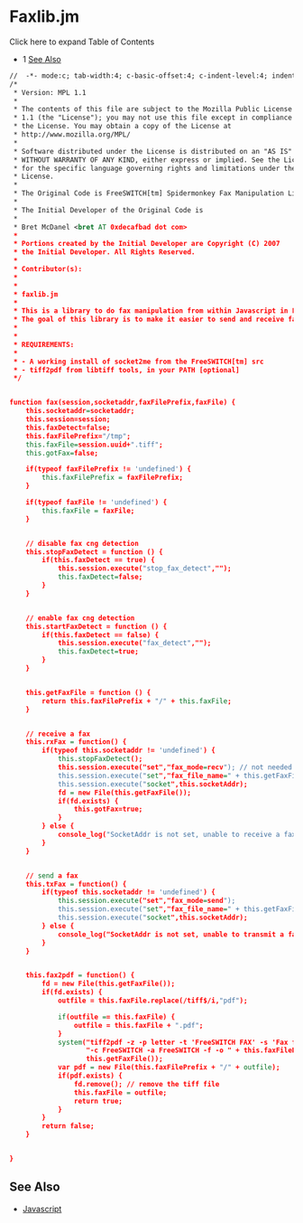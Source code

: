 
# Faxlib.jm 

 

Click here to expand Table of Contents

* 1 [See Also](#see-also)

```xml
//  -*- mode:c; tab-width:4; c-basic-offset:4; c-indent-level:4; indent-tabs-mode:nil;  -*-
/*
 * Version: MPL 1.1
 *
 * The contents of this file are subject to the Mozilla Public License Version
 * 1.1 (the "License"); you may not use this file except in compliance with
 * the License. You may obtain a copy of the License at
 * http://www.mozilla.org/MPL/
 *
 * Software distributed under the License is distributed on an "AS IS" basis,
 * WITHOUT WARRANTY OF ANY KIND, either express or implied. See the License
 * for the specific language governing rights and limitations under the
 * License.
 *
 * The Original Code is FreeSWITCH[tm] Spidermonkey Fax Manipulation Library
 *
 * The Initial Developer of the Original Code is
 *
 * Bret McDanel <bret AT 0xdecafbad dot com>
 *
 * Portions created by the Initial Developer are Copyright (C) 2007
 * the Initial Developer. All Rights Reserved.
 *
 * Contributor(s):
 *
 *
 * faxlib.jm
 *
 * This is a library to do fax manipulation from within Javascript in FreeSWITCH[tm]
 * The goal of this library is to make it easier to send and receive faxes
 *
 *
 * REQUIREMENTS:
 *
 * - A working install of socket2me from the FreeSWITCH[tm] src
 * - tiff2pdf from libtiff tools, in your PATH [optional]
 */


function fax(session,socketaddr,faxFilePrefix,faxFile) {
    this.socketaddr=socketaddr;
    this.session=session;
    this.faxDetect=false;
    this.faxFilePrefix="/tmp";
    this.faxFile=session.uuid+".tiff";
    this.gotFax=false;

    if(typeof faxFilePrefix != 'undefined') {
        this.faxFilePrefix = faxFilePrefix;
    }

    if(typeof faxFile != 'undefined') {
        this.faxFile = faxFile;
    }


    // disable fax cng detection
    this.stopFaxDetect = function () {
        if(this.faxDetect == true) {
            this.session.execute("stop_fax_detect","");
            this.faxDetect=false;
        }
    }


    // enable fax cng detection
    this.startFaxDetect = function () {
        if(this.faxDetect == false) {
            this.session.execute("fax_detect","");
            this.faxDetect=true;
        }
    }


    this.getFaxFile = function () {
        return this.faxFilePrefix + "/" + this.faxFile;
    }


    // receive a fax
    this.rxFax = function() {
        if(typeof this.socketaddr != 'undefined') {
            this.stopFaxDetect();
            this.session.execute("set","fax_mode=recv"); // not needed at this time, future proofing
            this.session.execute("set","fax_file_name=" + this.getFaxFile());
            this.session.execute("socket",this.socketAddr);
            fd = new File(this.getFaxFile());
            if(fd.exists) {
                this.gotFax=true;
            }
        } else {
            console_log("SocketAddr is not set, unable to receive a fax\n");
        }
    }


    // send a fax
    this.txFax = function() {
        if(typeof this.socketaddr != 'undefined') {
            this.session.execute("set","fax_mode=send");
            this.session.execute("set","fax_file_name=" + this.getFaxFile());
            this.session.execute("socket",this.socketAddr);
        } else {
            console_log("SocketAddr is not set, unable to transmit a fax\n");
        }
    }


    this.fax2pdf = function() {
        fd = new File(this.getFaxFile());
        if(fd.exists) {
            outfile = this.faxFile.replace(/tiff$/i,"pdf");

            if(outfile == this.faxFile) {
                outfile = this.faxFile + ".pdf";
            }
            system("tiff2pdf -z -p letter -t 'FreeSWITCH FAX' -s 'Fax from " + this.session.caller_id_num + "' " +
                   "-c FreeSWITCH -a FreeSWITCH -f -o " + this.faxFilePrefix + "/" + outfile + " " + 
                   this.getFaxFile());
            var pdf = new File(this.faxFilePrefix + "/" + outfile);
            if(pdf.exists) {
                fd.remove(); // remove the tiff file
                this.faxFile = outfile;
                return true;
            }
        }
        return false;
    }


}
```

## See Also

* [Javascript](../../../Client-and-Developer-Interfaces/JavaScript/JavaScript-API-Reference/index.mdx#file)

  


